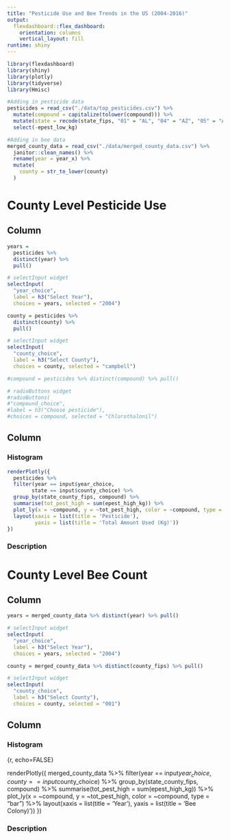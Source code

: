 ```yaml
---
title: "Pesticide Use and Bee Trends in the US (2004-2016)"
output:
  flexdashboard::flex_dashboard:
    orientation: columns
    vertical_layout: fill
runtime: shiny
---
```


```r
library(flexdashboard)
library(shiny)
library(plotly)
library(tidyverse)
library(Hmisc)

#Adding in pesticide data 
pesticides = read_csv("./data/top_pesticides.csv") %>% 
  mutate(compound = capitalize(tolower(compound))) %>% 
  mutate(state = recode(state_fips, "01" = "AL", "04" = "AZ", "05" = "AR", "06" = "CA", "08" = "CO", "09" = "CT", "10" = "DE", "12" = "FL", "13" = "GA", "16" = "ID", "17" = "IL", "18" = "IN", "19" = "IA", "20" = "KS", "21" = "KY", "22" = "LA", "23" = "ME", "24" = "MD", "25" = "MA", "26" = "MI", "27" = "MN", "28" = "MS", "29" = "MO", "30" = "MT", "31" = "NE", "32" = "NV", "33" = "NH", "34" = "NJ", "35" = "NM", "36" = "NY", "37" = "NC", "38" = "ND", "39" = "OH", "40" = "OK", "41" = "OR", "42" = "PA", "44" = "RI", "45" = "SC", "46" = "SD", "47" = "TN", "48" = "TX", "49" = "UT", "50" = "VT", "51" = "VA", "53" = "WA", "54" = "WV", "55" = "WI", "56" = "WY")) %>%
  select(-epest_low_kg)

#Adding in bee data
merged_county_data = read_csv("./data/merged_county_data.csv") %>%
  janitor::clean_names() %>%
  rename(year = year_x) %>%
  mutate(
    county = str_to_lower(county)
  )

```

County Level Pesticide Use 
=====================================

Column {.sidebar}
-----------------------------------------------------------------------

```r
years = 
  pesticides %>% 
  distinct(year) %>% 
  pull()

# selectInput widget
selectInput(
  "year_choice", 
  label = h3("Select Year"),
  choices = years, selected = "2004")

county = pesticides %>%
  distinct(county) %>% 
  pull()

# selectInput widget
selectInput(
  "county_choice", 
  label = h3("Select County"),
  choices = county, selected = "campbell")

#compound = pesticides %>% distinct(compound) %>% pull()

# radioButtons widget
#radioButtons(
#"compound_choice", 
#label = h3("Choose pesticide"),
#choices = compound, selected = "Chlorothalonil")
```

Column {.tabset}
-----------------------------------------------------------------------

### Histogram

```r

renderPlotly({
  pesticides %>%
  filter(year == input$year_choice, 
        state == input$county_choice) %>%
  group_by(state_county_fips, compound) %>%
  summarise(tot_pest_high = sum(epest_high_kg)) %>%
  plot_ly(x = ~compound, y = ~tot_pest_high, color = ~compound, type = "bar") %>%
  layout(xaxis = list(title = 'Pesticide'),
         yaxis = list(title = 'Total Amount Used (Kg)'))
})
```

### Description 

County Level Bee Count 
=====================================

Column {.sidebar}
-----------------------------------------------------------------------
```r
years = merged_county_data %>% distinct(year) %>% pull()

# selectInput widget
selectInput(
  "year_choice", 
  label = h3("Select Year"),
  choices = years, selected = "2004")

county = merged_county_data %>% distinct(county_fips) %>% pull()

# selectInput widget
selectInput(
  "county_choice", 
  label = h3("Select County"),
  choices = county, selected = "001")

```

Column {.tabset}
-----------------------------------------------------------------------

### Histogram

{r, echo=FALSE}

renderPlotly({
  merged_county_data %>%
  filter(year == input$year_choice, 
        county == input$county_choice) %>%
  group_by(state_county_fips, compound) %>%
  summarise(tot_pest_high = sum(epest_high_kg)) %>%
  plot_ly(x = ~compound, y = ~tot_pest_high, color = ~compound, type = "bar") %>%
  layout(xaxis = list(title = 'Year'),
         yaxis = list(title = 'Bee Colony)'))
})





### Description

